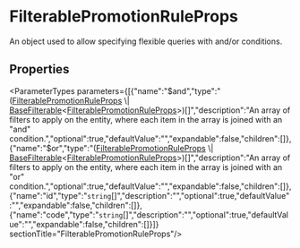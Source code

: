 
# FilterablePromotionRuleProps

An object used to allow specifying flexible queries with and/or conditions.

## Properties

<ParameterTypes parameters={[{"name":"$and","type":"([FilterablePromotionRuleProps](types.PromotionTypes.FilterablePromotionRuleProps.mdx) \\| [BaseFilterable](../../DAL/interfaces/types.DAL.BaseFilterable.mdx)&#60;[FilterablePromotionRuleProps](types.PromotionTypes.FilterablePromotionRuleProps.mdx)&#62;)[]","description":"An array of filters to apply on the entity, where each item in the array is joined with an \"and\" condition.","optional":true,"defaultValue":"","expandable":false,"children":[]},{"name":"$or","type":"([FilterablePromotionRuleProps](types.PromotionTypes.FilterablePromotionRuleProps.mdx) \\| [BaseFilterable](../../DAL/interfaces/types.DAL.BaseFilterable.mdx)&#60;[FilterablePromotionRuleProps](types.PromotionTypes.FilterablePromotionRuleProps.mdx)&#62;)[]","description":"An array of filters to apply on the entity, where each item in the array is joined with an \"or\" condition.","optional":true,"defaultValue":"","expandable":false,"children":[]},{"name":"id","type":"`string`[]","description":"","optional":true,"defaultValue":"","expandable":false,"children":[]},{"name":"code","type":"`string`[]","description":"","optional":true,"defaultValue":"","expandable":false,"children":[]}]}  sectionTitle="FilterablePromotionRuleProps"/>
